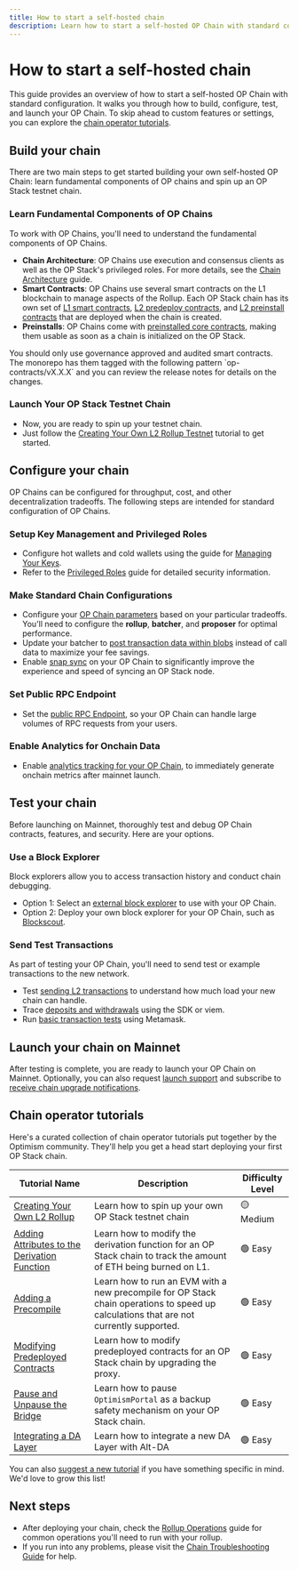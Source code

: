 ```yaml
---
title: How to start a self-hosted chain
description: Learn how to start a self-hosted OP Chain with standard configuration.
---
```


# How to start a self-hosted chain

This guide provides an overview of how to start a self-hosted OP Chain with standard configuration. It walks you through how to build, configure, test, and launch your OP Chain. To skip ahead to custom features or settings, you can explore the [chain operator tutorials](#chain-operator-tutorials).

## Build your chain

There are two main steps to get started building your own self-hosted OP Chain: learn fundamental components of OP chains and spin up an OP Stack testnet chain.

<Steps>
  <h3>Learn Fundamental Components of OP Chains</h3>

  To work with OP Chains, you'll need to understand the fundamental components of OP Chains.

  *   **Chain Architecture**: OP Chains use execution and consensus clients as well as the OP Stack's privileged roles. For more details, see the [Chain Architecture](/operators/chain-operators/architecture) guide.
  *   **Smart Contracts**: OP Chains use several smart contracts on the L1 
  blockchain to manage aspects of the Rollup. Each OP Stack chain has its own 
  set of [L1 smart contracts](/stack/smart-contracts/smart-contracts), 
  [L2 predeploy contracts](/stack/smart-contracts/smart-contracts),
  and [L2 preinstall contracts](/operators/chain-operators/features/preinstalls)
  that are deployed when the chain is created.
  *   **Preinstalls**: OP Chains come with [preinstalled core contracts](/operators/chain-operators/features/preinstalls), making them usable as soon as a chain is initialized on the OP Stack.

  <Info>
    You should only use governance approved and audited smart contracts. The monorepo has them tagged with the following pattern `op-contracts/vX.X.X` and you can review the release notes for details on the changes.
  </Info>

  <h3>Launch Your OP Stack Testnet Chain</h3>

  *   Now, you are ready to spin up your testnet chain.
  *   Just follow the [Creating Your Own L2 Rollup Testnet](/operators/chain-operators/tutorials/create-l2-rollup) tutorial to get started.
</Steps>

## Configure your chain

OP Chains can be configured for throughput, cost, and other decentralization tradeoffs. The following steps are intended for standard configuration of OP Chains.

<Steps>
  <h3>Setup Key Management and Privileged Roles</h3>

  *   Configure hot wallets and cold wallets using the guide for [Managing Your Keys](/operators/chain-operators/management/key-management).
  *   Refer to the [Privileged Roles](/superchain/privileged-roles) guide for detailed security information.

  <h3>Make Standard Chain Configurations</h3>

  *   Configure your [OP Chain parameters](/operators/chain-operators/configuration/overview) based on your particular tradeoffs. You'll need to configure the **rollup**, **batcher**, and **proposer** for optimal performance.
  *   Update your batcher to [post transaction data within blobs](/operators/chain-operators/management/blobs) instead of call data to maximize your fee savings.
  *   Enable [snap sync](/operators/chain-operators/management/snap-sync) on your OP Chain to significantly improve the experience and speed of syncing an OP Stack node.

  <h3>Set Public RPC Endpoint</h3>

  *   Set the [public RPC Endpoint](/operators/chain-operators/architecture), so your OP Chain can handle large volumes of RPC requests from your users.

  <h3>Enable Analytics for Onchain Data</h3>

  *   Enable [analytics tracking for your OP Chain](/operators/node-operators/management/metrics), to immediately generate onchain metrics after mainnet launch.
</Steps>

## Test your chain

Before launching on Mainnet, thoroughly test and debug OP Chain contracts, features, and security. Here are your options.

<Steps>
  <h3>Use a Block Explorer</h3>

  Block explorers allow you to access transaction history and conduct chain debugging.

  *   Option 1: Select an [external block explorer](/app-developers/tools/build/block-explorers) to use with your OP Chain.
  *   Option 2: Deploy your own block explorer for your OP Chain, such as [Blockscout](/operators/chain-operators/tools/explorer).

  <h3>Send Test Transactions</h3>

  As part of testing your OP Chain, you'll need to send test or example transactions to the new network.

  *   Test [sending L2 transactions](https://github.com/ethereum-optimism/tx-overload) to understand how much load your new chain can handle.
  *   Trace [deposits and withdrawals](/app-developers/tutorials/transactions/sdk-trace-txns) using the SDK or viem.
  *   Run [basic transaction tests](https://metamask.io/) using Metamask.
</Steps>

## Launch your chain on Mainnet

After testing is complete, you are ready to launch your OP Chain on Mainnet. Optionally, you can also request [launch support](https://share.hsforms.com/1yENj8CV9TzGYBASD0JC8_gqoshb) and subscribe to [receive chain upgrade notifications](https://github.com/ethereum-optimism/developers/discussions/categories/announcements).

## Chain operator tutorials

Here's a curated collection of chain operator tutorials put together by the Optimism community.
They'll help you get a head start deploying your first OP Stack chain.

| Tutorial Name                                                                          | Description                                                                                                                            | Difficulty Level |
| -------------------------------------------------------------------------------------- | -------------------------------------------------------------------------------------------------------------------------------------- | ---------------- |
| [Creating Your Own L2 Rollup](tutorials/create-l2-rollup)                              | Learn how to spin up your own OP Stack testnet chain                                                                                   | 🟡 Medium        |
| [Adding Attributes to the Derivation Function](tutorials/adding-derivation-attributes) | Learn how to modify the derivation function for an OP Stack chain to track the amount of ETH being burned on L1.                       | 🟢 Easy          |
| [Adding a Precompile](tutorials/adding-precompiles)                                    | Learn how to run an EVM with a new precompile for OP Stack chain operations to speed up calculations that are not currently supported. | 🟢 Easy          |
| [Modifying Predeployed Contracts](tutorials/modifying-predeploys)                      | Learn how to modify predeployed contracts for an OP Stack chain by upgrading the proxy.                                                | 🟢 Easy          |
| [Pause and Unpause the Bridge](/stack/security/pause)                                  | Learn how to pause `OptimismPortal` as a backup safety mechanism on your OP Stack chain.                                               | 🟢 Easy          |
| [Integrating a DA Layer](tutorials/integrating-da-layer)                               | Learn how to integrate a new DA Layer with Alt-DA                                                                                      | 🟢 Easy          |

You can also [suggest a new tutorial](https://github.com/ethereum-optimism/docs/issues/new?assignees=\&labels=tutorial%2Cdocumentation%2Ccommunity-request\&projects=\&template=suggest_tutorial.yaml\&title=%5BTUTORIAL%5D+Add+PR+title) if you have something specific in mind. We'd love to grow this list!

## Next steps

*   After deploying your chain, check the [Rollup Operations](./management/operations) guide for common operations you'll need to run with your rollup.
*   If you run into any problems, please visit the [Chain Troubleshooting Guide](./management/troubleshooting) for help.
